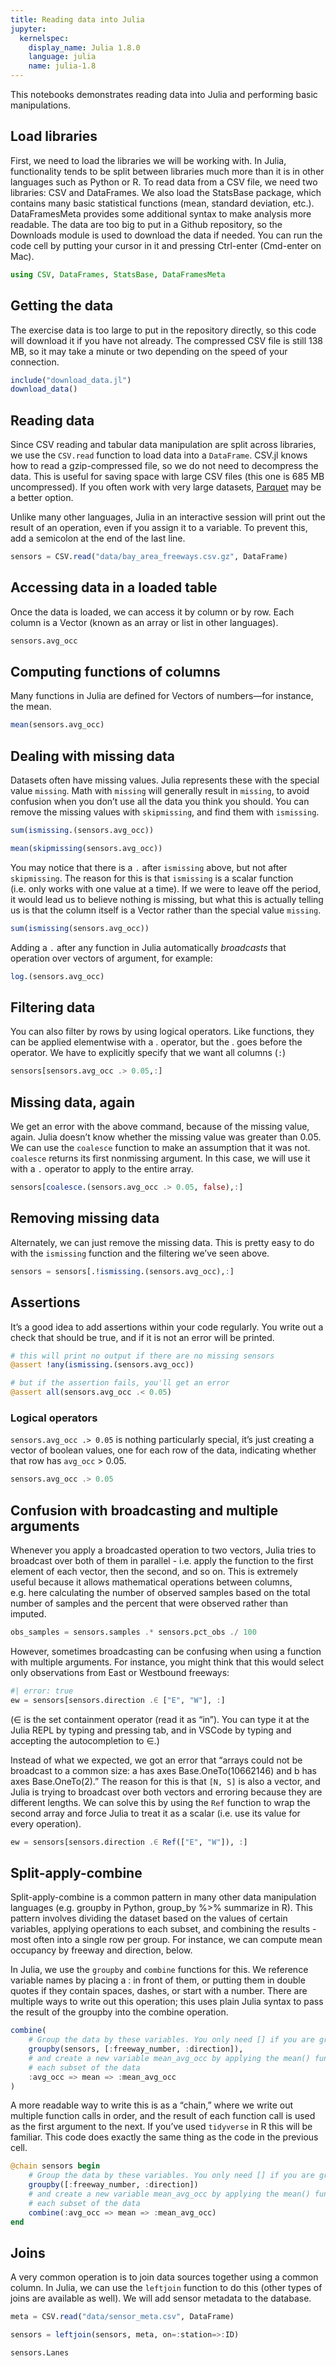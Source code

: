```yaml
---
title: Reading data into Julia
jupyter:
  kernelspec:
    display_name: Julia 1.8.0
    language: julia
    name: julia-1.8
---
```



This notebooks demonstrates reading data into Julia and performing basic manipulations.


## Load libraries

First, we need to load the libraries we will be working with. In Julia, functionality tends to be split between libraries much more than it is in other languages such as Python or R. To read data from a CSV file, we need two libraries: CSV and DataFrames. We also load the StatsBase package, which contains many basic statistical functions (mean, standard deviation, etc.). DataFramesMeta provides some additional syntax to make analysis more readable. The data are too big to put in a Github repository, so the Downloads module is used to download the data if needed. You can run the code cell by putting your cursor in it and pressing Ctrl-enter (Cmd-enter on Mac).

```julia
using CSV, DataFrames, StatsBase, DataFramesMeta
```

## Getting the data

The exercise data is too large to put in the repository directly, so this code will download it if you have not already. The compressed CSV file is still 138 MB, so it may take a minute or two depending on the speed of your connection.
```julia
include("download_data.jl")
download_data()
```

## Reading data

Since CSV reading and tabular data manipulation are split across libraries, we use the `CSV.read` function to load data into a `DataFrame`. CSV.jl knows how to read a gzip-compressed file, so we do not need to decompress the data. This is useful for saving space with large CSV files (this one is 685 MB uncompressed). If you often work with very large datasets, [Parquet](https://github.com/JuliaIO/Parquet.jl) may be a better option.

Unlike many other languages, Julia in an interactive session will print out the result of an operation, even if you assign it to a variable. To prevent this, add a semicolon at the end of the last line.

```julia
sensors = CSV.read("data/bay_area_freeways.csv.gz", DataFrame)
```

## Accessing data in a loaded table

Once the data is loaded, we can access it by column or by row. Each column is a Vector (known as an array or list in other languages).

```julia
sensors.avg_occ
```

## Computing functions of columns

Many functions in Julia are defined for Vectors of numbers—for instance, the mean.

```julia
mean(sensors.avg_occ)
```

## Dealing with missing data

Datasets often have missing values. Julia represents these with the special value `missing`. Math with `missing` will generally result in `missing`, to avoid confusion when you don't use all the data you think you should. You can remove the missing values with `skipmissing`, and find them with `ismissing`.

```julia
sum(ismissing.(sensors.avg_occ))
```

```julia
mean(skipmissing(sensors.avg_occ))
```

You may notice that there is a `.` after `ismissing` above, but not after `skipmissing`. The reason for this is that `ismissing` is a scalar function (i.e. only works with one value at a time). If we were to leave off the period, it would lead us to believe nothing is missing, but what this is actually telling us is that the column itself is a Vector rather than the special value `missing`.

```julia
sum(ismissing(sensors.avg_occ))
```

Adding a `.` after any function in Julia automatically _broadcasts_ that operation over vectors of argument, for example:

```julia
log.(sensors.avg_occ)
```

## Filtering data

You can also filter by rows by using logical operators. Like functions, they can be applied elementwise with a . operator, but the . goes before the operator. We have to explicitly specify that we want all columns (`:`)

```julia
sensors[sensors.avg_occ .> 0.05,:]
```

## Missing data, again

We get an error with the above command, because of the missing value, again. Julia doesn't know whether the missing value was greater than 0.05. We can use the `coalesce` function to make an assumption that it was not. `coalesce` returns its first nonmissing argument. In this case, we will use it with a `.` operator to apply to the entire array.

```julia
sensors[coalesce.(sensors.avg_occ .> 0.05, false),:]
```

## Removing missing data

Alternately, we can just remove the missing data. This is pretty easy to do with the `ismissing` function and the filtering we've seen above.

```julia
sensors = sensors[.!ismissing.(sensors.avg_occ),:]
```

## Assertions

It's a good idea to add assertions within your code regularly. You write out a check that should be true, and if it is not an error will be printed.

```julia
# this will print no output if there are no missing sensors
@assert !any(ismissing.(sensors.avg_occ))
```

```julia
# but if the assertion fails, you'll get an error
@assert all(sensors.avg_occ .< 0.05)
```

### Logical operators

`sensors.avg_occ .> 0.05` is nothing particularly special, it's just creating a vector of boolean values, one for each row of the data, indicating whether that row has `avg_occ` > 0.05.

```julia
sensors.avg_occ .> 0.05
```

## Confusion with broadcasting and multiple arguments

Whenever you apply a broadcasted operation to two vectors, Julia tries to broadcast over both of them in parallel - i.e. apply the function to the first element of each vector, then the second, and so on. This is extremely useful because it allows mathematical operations between columns, e.g. here calculating the number of observed samples based on the total number of samples and the percent that were observed rather than imputed.

```julia
obs_samples = sensors.samples .* sensors.pct_obs ./ 100
```

However, sometimes broadcasting can be confusing when using a function with multiple arguments. For instance, you might think that this would select only observations from East or Westbound freeways:

```julia
#| error: true
ew = sensors[sensors.direction .∈ ["E", "W"], :]
```

(∈ is the set containment operator (read it as "in"). You can type it at the Julia REPL by typing \in and pressing tab, and in VSCode by typing \in and accepting the autocompletion to ∈.)

Instead of what we expected, we got an error that "arrays could not be broadcast to a common size: a has axes Base.OneTo(10662146) and b has axes Base.OneTo(2)." The reason for this is that `[N, S]` is also a vector, and Julia is trying to broadcast over both vectors and erroring because they are different lengths. We can solve this by using the `Ref` function to wrap the second array and force Julia to treat it as a scalar (i.e. use its value for every operation).

```julia
ew = sensors[sensors.direction .∈ Ref(["E", "W"]), :]
```

## Split-apply-combine

Split-apply-combine is a common pattern in many other data manipulation languages (e.g. groupby in Python, group_by %>% summarize in R). This pattern involves dividing the dataset based on the values of certain variables, applying operations to each subset, and combining the results - most often into a single row per group. For instance, we can compute mean occupancy by freeway and direction, below.

In Julia, we use the `groupby` and `combine` functions for this. We reference variable names by placing a : in front of them, or putting them in double quotes if they contain spaces, dashes, or start with a number. There are multiple ways to write out this operation; this uses plain Julia syntax to pass the result of the groupby into the combine operation.

```julia
combine(
    # Group the data by these variables. You only need [] if you are grouping by multiple variables.
    groupby(sensors, [:freeway_number, :direction]),
    # and create a new variable mean_avg_occ by applying the mean() function to the avg_occ column in
    # each subset of the data
    :avg_occ => mean => :mean_avg_occ
)
```

A more readable way to write this is as a "chain," where we write out multiple function calls in order, and the result of each function call is used as the first argument to the next. If you've used `tidyverse` in R this will be familiar. This code does exactly the same thing as the code in the previous cell.

```julia
@chain sensors begin
    # Group the data by these variables. You only need [] if you are grouping by multiple variables.
    groupby([:freeway_number, :direction])
    # and create a new variable mean_avg_occ by applying the mean() function to the avg_occ column in
    # each subset of the data
    combine(:avg_occ => mean => :mean_avg_occ)
end
```

## Joins

A very common operation is to join data sources together using a common column. In Julia, we can use the `leftjoin` function to do this (other types of joins are available as well). We will add sensor metadata to the database.

```julia
meta = CSV.read("data/sensor_meta.csv", DataFrame)
```

```julia
sensors = leftjoin(sensors, meta, on=:station=>:ID)
```

```julia
sensors.Lanes
```

